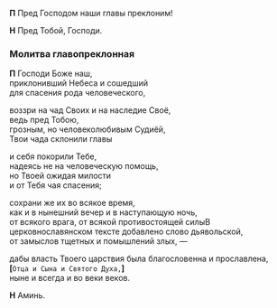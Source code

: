 
<span id="glavopreklonnaja" />

**П** Пред Господом наши главы преклоним!

**Н** Пред Тобой, Господи.

### Молитва главопреклонная

**П** Господи Боже наш,  
приклонивший Небеса и сошедший  
для спасения рода человеческого,

воззри на чад Своих и на наследие Своё,  
ведь пред Тобою,  
грозным, но человеколюбивым Судиёй,  
Твои чада склонили главы

и себя покорили Тебе,  
надеясь не на человеческую помощь,  
но Твоей ожидая милости  
и от Тебя чая спасения;

сохрани же их во всякое время,  
как и в нынешний вечер и в наступающую ночь,  
от всякого врага, от всякой противостоящей силы<Tooltip>В церковнославянском тексте добавлено слово дьявольской</Tooltip>,  
от замыслов тщетных и помышлений злых, —

дабы власть Твоего царствия была благословенна и прославлена,  
**[**`Отца и Сына и Святого Духа,`**]**  
ныне и всегда и во веки веков.

**Н** Аминь.
